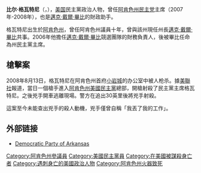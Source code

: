 '''比尔·格瓦特尼'''（'''{{lang|en|Bill Gwatney}}'''，{{bd|1959年|8月26日|2008年|8月13日|catIdx=Gwatney, Bill}}），[[美国|美国]]民主黨政治人物，曾任[[阿肯色州民主党|阿肯色州民主党]]主席（2007年-2008年），也是[[邁克·戴爾·畢比|邁克·戴爾·畢比]]的財政助手。

格瓦特尼出生於[[阿肯色州|阿肯色州]]，曾任阿肯色州議員十年，曾與該州現任州長[[邁克·戴爾·畢比|邁克·戴爾·畢比]]共事。2006年他擔任[[邁克·戴爾·畢比|邁克·戴爾·畢比]]競選團隊的財務負責人，後被畢比任命為州民主黨主席。

==槍擊案==
2008年8月13日，格瓦特尼在阿肯色州首府[[小岩城|小岩城]]的办公室中被人枪杀。據[[美聯社|美聯社]]報道，當日一個槍手進入[[阿肯色州|阿肯色州]][[美國民主黨|美國民主黨]]總部，開槍射殺了民主黨主席格瓦特尼。之後兇手開車逃離現場。警方在追出30英里後將兇手射殺。

這案至今未能查出兇手的殺人動機，兇手僅曾自稱「我丟了我的工作」。

==外部链接==
*[http://www.arkdems.org/ Democratic Party of Arkansas] {{Wayback|url=http://www.arkdems.org/ |date=20210319220639 }}

{{US-bio-stub}}

{{DEFAULTSORT:Gwatney, Bill}}
[[Category:阿肯色州參議員|Category:阿肯色州參議員]]
[[Category:美國民主黨員|Category:美國民主黨員]]
[[Category:在美國被謀殺身亡者|Category:在美國被謀殺身亡者]]
[[Category:遇刺身亡的美國政治人物|Category:遇刺身亡的美國政治人物]]
[[Category:阿肯色州火器致死|Category:阿肯色州火器致死]]